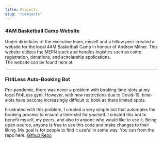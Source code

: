 ```yaml
---
title: Projects
slug: "/projects"
---
```


### 4AM Basketball Camp Website

Under directions of the executive team, myself and a fellow peer created a website for the local 4AM Basketball Camp in honour of Andrew Milner.
This website utilizes the MERN stack and handles logistics such as camp registration, donations, and scholarship applications.  
The website can be found here at:

---

### Fit4Less Auto-Booking Bot

Pre-pandemic, there was never a problem with booking time-slots at my local Fit4Less gym.
However, with new restrictions due to Covid-19, time-slots have become increasingly difficult to book as there limited spots.

Frustrated with this problem, I created a very simple bot that automates the booking process to ensure a time-slot for yourself.
I created this bot to benefit myself, my peers, and also to anyone who would like to use it.
Being open-source, anyone is free to use this code and make changes to their liking.
My goal is for people to find it useful in some way. You can from the repo here: [Github Repo](https://github.com/ryan-hong/Fit4Less-Bot)
